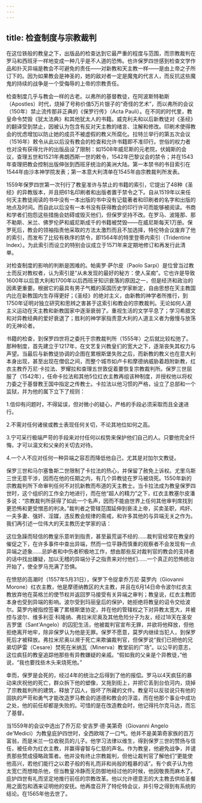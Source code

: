 ```yaml
---
---
---
```

title: 检查制度与宗教裁判
---




在这位铁般的教皇之下，出版品的检查达到它最严重的程度与范围，而宗教裁判在罗马和西班牙一样地变成一种几乎是不人道的恐怖。也许保罗四世感到检查文学作品和扑灭异端是教会不可避免的责任——对新教和天主教一样——是由上帝之子所订下的。因为如果教会是神圣的，她的敌对者一定是魔鬼的代言人，而反抗这些魔鬼的持续的战争是一个受侮辱的上帝的宗教责任。

检查制度几乎与教会一样的古老。以弗所的基督教徒，在阿波斯特勒斯（Apostles）时代，烧掉了号称价值5万片银子的“奇怪的艺术”，而以弗所的会议（150年）禁止流传那非正典的《保罗行传》（Acta Pauli）。在不同的时代里，教皇命令焚毁《犹太法典》和其他犹太人的书籍。威克利夫和以后新教徒对《圣经》的翻译受到禁止，因被认为包含有反对天主教的绪言、注解和修改。印刷术使得教会的忧虑增加以防止她的成员不被虚假的教义所腐化。拉特兰举行的第五次会议（1516年）敕令从此以后没有教会的检查和允许书籍即不准印行。世俗的权力者也对没有获得允许的出版品设了限制：如1508年威尼斯的元老院，伏姆斯的会议，查理五世和1521年弗朗西斯一世的敕令，1542年巴黎议会的禁令；并在1543年查理把教会控制出版伸张到西班牙统治的美洲大陆。第一本禁书的书目索引在1544年由沙本神学院发表；第一本意大利清单在1545年由宗教裁判所发表。

1559年保罗四世第一次刊行了教皇准许与禁止的书籍的索引，它提出了48种《圣经》的异教版本，并且把61名印刷者和出版者置于禁令之下。自从1519年以来任何天主教徒阅读的书中没有一本出版的书中没有记载著者和印刷者的名字和出版的地点及时间。而自此以后没有一本书没有获得教会的印行许可而能够被阅读。书商和学者们抱怨这些措施会妨碍或毁灭他们，但保罗坚持不改。在罗马、波隆那、那不勒斯、米兰、佛罗伦萨和威尼斯成千的书籍被焚毁——在威尼斯每天1万册。保罗死后，教会的领袖指责他采取的方法太激烈而且不加选择，特伦特会议废弃了他的索引，而发布了比较有秩序的禁令，即1564年的特里登蒂内索引（Tridentine Index）。为此索引而设立的特别会议成立于1571年来定期地修订和再发行此清单。

对检查制度的影响的判断是困难的。帕奥罗·萨尔皮（Paolo Sarpi）是位曾当过教士而反对教权者，认为索引是“从未发现的最好的秘方：使人呆痴”。它也许是导致1600年以后意大利和1700年以后西班牙知识衰落的原因之一，但是经济和政治的因素更重要。根据它的最具有男子气概的英国历史学家断定，自由思想在天主教国内比在新教国内生存得更好；《圣经》的绝对主义，由新教的神学者所推行，到1750年证明对独立研究和思辨之害甚于这索引和教会的宗教裁判。无论如何人道主义运动在天主教和新教国家中逐渐衰弱了。重视生活的文学平息了；学习希腊文和对异教经典的爱好衰退了；胜利的神学家指责意大利的人道主义者为傲慢与放荡的无神论者。

书籍的检查，到保罗四世将之委托于宗教裁判所（1555年）之后就比较松弛了。那种制度，首先建立于1217年，在文艺复兴教皇们的宽大之下，逐渐丧失其权力与声望。当最后与新教徒协调的企图在累根斯堡失败之后，而新教的教义也在意大利本身出现，甚至出现在僧侣之间，而整个城市如卢卡和摩德纳威胁着趋附新教，红衣主教乔万尼·卡拉法、罗耀拉和查理五世敦促着要恢复宗教裁判所。保罗三世屈服了（1542年），任命卡拉法和其他5位红衣主教再组该种制度，并授权他以将权力委之于基督教王国中指定之传教士。卡拉法以他习惯的严格，设立了总部和一个监狱，并为他的属下立下了规则：

1.信仰有问题时，不得延误，但对微小的疑心，严格的手段必须采取而且全速进行。

2.不需对任何诸侯或教士表现任何关切，不论其地位如何之高。

3.宁可采行极端严苛的手段来对付任何以权势来保护他们自己的人。只要他完全忏悔，才可以温文和父亲的关切去对待。

4.一个人不应对任何一种异端之容忍而降低他自己，尤其是对加尔文教徒。



保罗三世和马尔塞鲁斯二世限制了卡拉法的热心，并保留了赦免上诉权。尤里乌斯三世无意干涉，因而在他的任期之内，有几个异教徒在罗马被烧死。1550年新的宗教裁判所下命审判任何不对抗新教而布道的天主教士。当卡拉法成为教皇保罗四世时，这个组织的工作全力地进行，而在他“超人的精力”之下，红衣主教塞尔皮潘多说：“宗教裁判所获得了如此一个名声，因而不能由世界上任何其他审判席找到更恐怖和更受憎恶的判决。”裁判者之管辖范围延伸到亵渎上帝，买卖圣职，鸡奸、一夫多妻、强奸、淫媒，违反教会规律的斋戒，和许多其他的与异端无关之作为。我们再引述一位伟大的天主教历史学家的话：

这位急躁而轻信的教皇乐意听到指责，甚至最荒诞不经的……裁判官经常在教皇的催促之下，在许多事件中查出异端，然而一位平静而慎重的观察者不会发现有一点异端之迹象……忌妒者和中伤者积极地工作，想由那些反对裁判官的教会的支持者的话中找出嫌疑，加以无稽的异端分子之指责来对付他们……一个真正的恐怖统治开始了，使全罗马充满了恐惧。



在愤怒的高潮时（1557年5月31日），保罗下令捉拿乔万尼·莫罗内（Giovanni Morone）红衣主教，他是摩德纳教区的大主教，并且在6月14日命令波尔红衣主教放弃他在英格兰的使节权并返回罗马接受有关异端之审判；教皇说，红衣主教团本身也受到异端的影响。波尔受到玛丽皇后的保护，她拒绝将教皇的诏令交给波尔。莫罗内被指控签署了累根斯堡协定，并在他的管辖权之下对异教太宽大，并被控与波尔、维多利亚·科隆纳、弗拉米尼奥及其他危险分子为友，经过18天在圣安吉罗堡（Sant'Angelo）的囚犯生活，他被裁判官宣布无罪，并欲将他释放，但他拒绝离开地牢，除非保罗认为他是无罪。保罗不愿意，莫罗内继续当犯人，到保罗死后才被释放。弗拉米尼奥以濒于死亡来欺骗裁判官，但保罗说“我们已把他的兄弟切萨雷（Cesare）焚死在米纳瓦（Minerva）教堂前的广场”。以公平的意志，这位疯狂的教皇追踪他那些有异教嫌疑的亲戚。“假如我的父亲是个异教徒，”他说，“我也要找些木头来烧死他。”

幸而，保罗是会死的，经过4年的统治之后得到了他的报偿。罗马以4天疯狂的暴动来庆祝他的死亡，群众拆下他的塑像，又拖到街上，并把它丢到台伯河内，烧掉了宗教裁判所的建筑，释放了囚人，毁坏了所藏的文件。教皇可以反驳说只有他的固执的严苛和勇气才能改造罗马教会的道德和教会的浮滥，而在他那个事业中成功之处，他的前任却都是失败的。可惜的是在改造教会时，他记得托尔克马达，而忘了基督。

当1559年的会议中选出了乔万尼·安吉罗·德·美第奇（Giovanni Angelo de'Medici）为教皇庇护四世时，全西欧喘了一口气。他并不是美第奇家族的百万富翁，而是米兰一位收税员的儿子。他学习法律以维生，得到保罗三世的赞扬与信任，被任命为红衣主教，并赢得睿智与仁慈的声名。作为教皇，他避免战争，并谴责那些赞成侵略政策者。他并没有终止宗教裁判，但他让裁判官了解他们“更能使他高兴，若他们能行之以君子般的有礼而非和尚般的粗暴的话”。有个疯子认为他太宽仁而想暗杀他，但当教皇冷静而无防御地经过他的时候，他因敬畏而麻木了。庇护四世有礼而坚定地推行前任的宗教改革。他以允许德意志的大主教去供给圣餐用之面包和酒来证明他的安抚。他再度召开了特伦特会议，并引导之得到有系统的结论。在1565年他去世了。